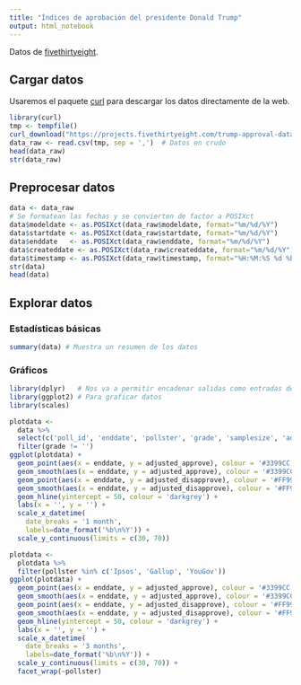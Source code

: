 ```yaml
---
title: "Índices de aprobación del presidente Donald Trump"
output: html_notebook
---
```


Datos de [fivethirtyeight](https://projects.fivethirtyeight.com/trump-approval-ratings/).

## Cargar datos
Usaremos el paquete [curl](https://cran.r-project.org/web/packages/curl/vignettes/intro.html) para descargar los datos directamente de la web.
```r
library(curl)
tmp <- tempfile()
curl_download("https://projects.fivethirtyeight.com/trump-approval-data/approval_polllist.csv", tmp)
data_raw <- read.csv(tmp, sep = ',')  # Datos en crudo
head(data_raw)
str(data_raw)
```
## Preprocesar datos
```r
data <- data_raw
# Se formatean las fechas y se convierten de factor a POSIXct
data$modeldate <- as.POSIXct(data_raw$modeldate, format="%m/%d/%Y")
data$startdate <- as.POSIXct(data_raw$startdate, format="%m/%d/%Y")
data$enddate   <- as.POSIXct(data_raw$enddate, format="%m/%d/%Y")
data$createddate <- as.POSIXct(data_raw$createddate, format="%m/%d/%Y")
data$timestamp <- as.POSIXct(data_raw$timestamp, format="%H:%M:%S %d %b %Y")
str(data)
head(data)
```
## Explorar datos
### Estadísticas básicas
```r
summary(data) # Muestra un resumen de los datos
```
### Gráficos 
```r
library(dplyr)   # Nos va a permitir encadenar salidas como entradas de otros comandos mediante %>%
library(ggplot2) # Para graficar datos
library(scales)

plotdata <-
  data %>%
  select(c('poll_id', 'enddate', 'pollster', 'grade', 'samplesize', 'adjusted_approve', 'adjusted_disapprove')) %>%
  filter(grade != '')
ggplot(plotdata) + 
  geom_point(aes(x = enddate, y = adjusted_approve), colour = '#3399CC', alpha = 0.4) +
  geom_smooth(aes(x = enddate, y = adjusted_approve), colour = '#3399CC') +
  geom_point(aes(x = enddate, y = adjusted_disapprove), colour = '#FF9900', alpha = 0.4) +
  geom_smooth(aes(x = enddate, y = adjusted_disapprove), colour = '#FF9900') +
  geom_hline(yintercept = 50, colour = 'darkgrey') +
  labs(x = '', y = '') +
  scale_x_datetime(
    date_breaks = '1 month',
    labels=date_format('%b\n%Y')) +
  scale_y_continuous(limits = c(30, 70))

plotdata <-
  plotdata %>%
  filter(pollster %in% c('Ipsos', 'Gallup', 'YouGov'))
ggplot(plotdata) + 
  geom_point(aes(x = enddate, y = adjusted_approve), colour = '#3399CC', alpha = 0.4) +
  geom_smooth(aes(x = enddate, y = adjusted_approve), colour = '#3399CC') +
  geom_point(aes(x = enddate, y = adjusted_disapprove), colour = '#FF9900', alpha = 0.4) +
  geom_smooth(aes(x = enddate, y = adjusted_disapprove), colour = '#FF9900') +
  geom_hline(yintercept = 50, colour = 'darkgrey') +
  labs(x = '', y = '') +
  scale_x_datetime(
    date_breaks = '3 months',
    labels=date_format('%b\n%Y')) +
  scale_y_continuous(limits = c(30, 70)) +
  facet_wrap(~pollster)
  
```

